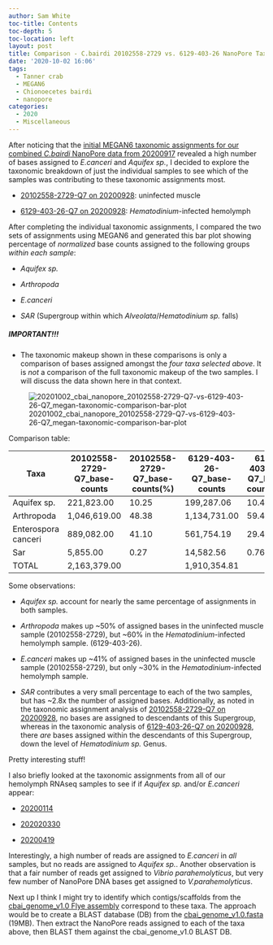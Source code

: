 ```yaml
---
author: Sam White
toc-title: Contents
toc-depth: 5
toc-location: left
layout: post
title: Comparison - C.bairdi 20102558-2729 vs. 6129-403-26 NanoPore Taxonomic Assignments Using MEGAN6
date: '2020-10-02 16:06'
tags:
  - Tanner crab
  - MEGAN6
  - Chionoecetes bairdi
  - nanopore
categories:
  - 2020
  - Miscellaneous
---
```

After noticing that the [initial MEGAN6 taxonomic assignments for our combined _C.bairdi_ NanoPore data from 20200917](https://robertslab.github.io/sams-notebook/posts/2020/2020-09-17-Taxonomic-Assignments---C.bairdi-NanoPore-Reads-Using-DIAMOND-BLASTx-on-Mox-and-MEGAN6-daa2rma-on-swoose/) revealed a high number of bases assigned to _E.canceri_ and _Aquifex sp._, I decided to explore the taxonomic breakdown of just the individual samples to see which of the samples was contributing to these taxonomic assignments most.

- [20102558-2729-Q7 on 20200928](https://robertslab.github.io/sams-notebook/posts/2020/2020-09-28-Taxonomic-Assignments---C.bairdi-20102558-2729-Q7-NanoPore-Reads-Using-DIAMOND-BLASTx-on-Mox-and-MEGAN6-daa2rma-on-emu/): uninfected muscle


- [6129-403-26-Q7 on 20200928](https://robertslab.github.io/sams-notebook/posts/2020/2020-09-28-Taxonomic-Assignments---C.bairdi-6129-403-26-Q7-NanoPore-Reads-Using-DIAMOND-BLASTx-on-Mox-and-MEGAN6-daa2rma-on-emu/): _Hematodinium_-infected hemolymph

After completing the individual taxonomic assignments, I compared the two sets of assignments using MEGAN6 and generated this bar plot showing percentage of _normalized_ base counts assigned to the following groups _within each sample_:

- _Aquifex sp._

- _Arthropoda_

- _E.canceri_

- _SAR_ (Supergroup within which _Alveolata_/_Hematodinium sp._ falls)

##### IMPORTANT!!!

- The taxonomic makeup shown in these comparisons is only a comparison of bases assigned amongst the _four taxa selected above_. It is _not_ a comparison of the full taxonomic makeup of the two samples. I will discuss the data shown here in that context.


![20201002_cbai_nanopore_20102558-2729-Q7-vs-6129-403-26-Q7_megan-taxonomic-comparison-bar-plot](https://github.com/RobertsLab/sams-notebook/blob/master/images/screencaps/20201002_cbai_nanopore_20102558-2729-Q7-vs-6129-403-26_megan-taxonomic-comparison-bar-plot.png?raw=true)


Comparison table:

| Taxa                | 20102558-2729-Q7_base-counts | 20102558-2729-Q7_base-counts(%) | 6129-403-26-Q7_base-counts | 6129-403-26-Q7_base-counts(%) |
|---------------------|------------------------------|---------------------------------|----------------------------|-------------------------------|
| Aquifex sp.         | 221,823.00                   | 10.25                           | 199,287.06                 | 10.43                         |
| Arthropoda          | 1,046,619.00                 | 48.38                           | 1,134,731.00               | 59.40                         |
| Enterospora canceri | 889,082.00                   | 41.10                           | 561,754.19                 | 29.41                         |
| Sar                 | 5,855.00                     | 0.27                            | 14,582.56                  | 0.76                          |
| TOTAL               | 2,163,379.00                 |                                 | 1,910,354.81               |                               |

Some observations:

- _Aquifex sp._ account for nearly the same percentage of assignments in both samples.

- _Arthropoda_ makes up ~50% of assigned bases in the uninfected muscle sample (20102558-2729), but ~60% in the _Hematodinium_-infected hemolymph sample. (6129-403-26).

- _E.canceri_ makes up ~41% of assigned bases in the uninfected muscle sample (20102558-2729), but only ~30% in the _Hematodinium_-infected hemolymph sample.

- _SAR_ contributes a very small percentage to each of the two samples, but has ~2.8x the number of assigned bases. Additionally, as noted in the taxonomic assignment analysis of [20102558-2729-Q7 on 20200928](https://robertslab.github.io/sams-notebook/posts/2020/2020-09-28-Taxonomic-Assignments-C.bairdi-20102558-2729-Q7-NanoPore-Reads-Using-DIAMOND-BLASTx-on-Mox-and-MEGAN6-daa2rma-on-emu/), no bases are assigned to descendants of this Supergroup, whereas in the taxonomic analysis of [6129-403-26-Q7 on 20200928](https://robertslab.github.io/sams-notebook/2020/09/28/Taxonomic-Assignments-C.bairdi-6129-403-26-Q7-NanoPore-Reads-Using-DIAMOND-BLASTx-on-Mox-and-MEGAN6-daa2rma-on-emu/), there _are_ bases assigned within the descendants of this Supergroup, down the level of _Hematodinium sp._ Genus.


Pretty interesting stuff!

I also briefly looked at the taxonomic assignments from all of our hemolymph RNAseq samples to see if if _Aquifex sp._ and/or _E.canceri_ appear:

- [20200114](https://robertslab.github.io/sams-notebook/posts/2020/2020-01-14-RNAseq-Reads-Extractions---C.bairdi-Taxonomic-Reads-Extractions-with-MEGAN6-on-swoose/)

- [202020330](https://robertslab.github.io/sams-notebook/posts/2020/2020-03-30-RNAseq-Reads-Extractions---C.bairdi-Taxonomic-Reads-Extractions-with-MEGAN6-on-swoose/)

- [20200419](https://robertslab.github.io/sams-notebook/posts/2020/2020-04-19-RNAseq-Reads-Extractions---C.bairdi-Taxonomic-Reads-Extractions-with-MEGAN6-on-swoose/)

Interestingly, a high number of reads are assigned to _E.canceri_ in _all_ samples, but no reads are assigned to _Aquifex sp._. Another observation is that a fair number of reads get assigned to _Vibrio parahemolyticus_, but very few number of NanoPore DNA bases get assigned to _V.parahemolyticus_.

Next up I think I might try to identify which contigs/scaffolds from the [cbai_genome_v1.0 Flye assembly](https://robertslab.github.io/sams-notebook/posts/2020/2020-09-17-Genome-Assembly---C.bairdi---cbai_v1.0---Using-All-NanoPore-Data-With-Flye-on-Mox/) correspond to these taxa. The approach would be to create a BLAST database (DB) from the [cbai_genome_v1.0.fasta](https://owl.fish.washington.edu/halfshell/genomic-databank/cbai_genome_v1.0.fasta) (19MB). Then extract the NanoPore reads assigned to each of the taxa above, then BLAST them against the cbai_genome_v1.0 BLAST DB.
